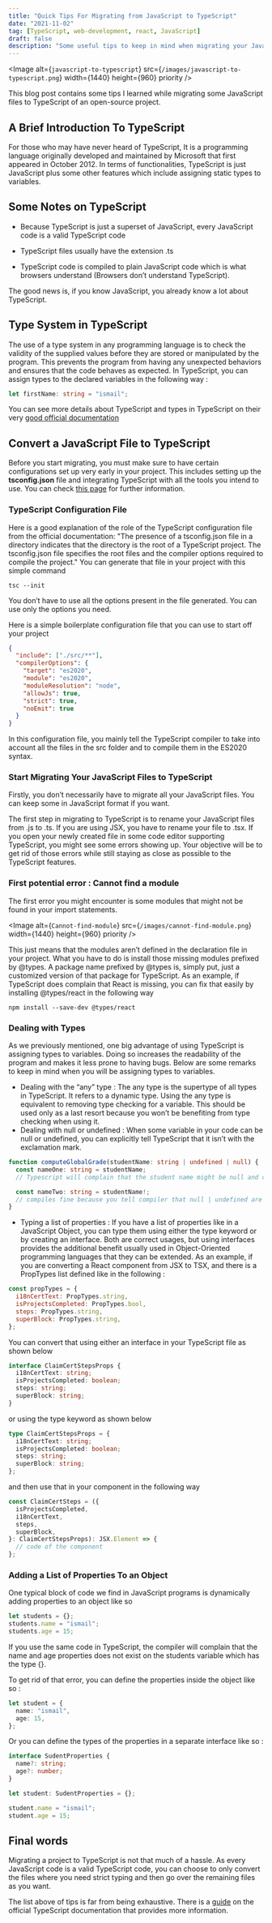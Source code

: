 ```yaml
---
title: "Quick Tips For Migrating from JavaScript to TypeScript"
date: "2021-11-02"
tag: [TypeScript, web-development, react, JavaScript]
draft: false
description: "Some useful tips to keep in mind when migrating your JavaScript project to TypeScript"
---
```


<Image
  alt={`javascript-to-typescript`}
  src={`/images/javascript-to-typescript.png`}
  width={1440}
  height={960}
  priority
/>

This blog post contains some tips I learned while migrating some JavaScript files to TypeScript of an open-source project.

## A Brief Introduction To TypeScript

For those who may have never heard of TypeScript, It is a programming language originally developed and maintained by Microsoft that first appeared in October 2012.
In terms of functionalities, TypeScript is just JavaScript plus some other features which include assigning static types to variables.

## Some Notes on TypeScript

- Because TypeScript is just a superset of JavaScript, every JavaScript code is a valid TypeScript code

- TypeScript files usually have the extension .ts

- TypeScript code is compiled to plain JavaScript code which is what browsers understand (Browsers don’t understand TypeScript).

The good news is, if you know JavaScript, you already know a lot about TypeScript.

## Type System in TypeScript

The use of a type system in any programming language is to check the validity of the supplied values before they are stored or manipulated by the program.
This prevents the program from having any unexpected behaviors and ensures that the code behaves as expected.
In TypeScript, you can assign types to the declared variables in the following way :

```typescript
let firstName: string = "ismail";
```

You can see more details about TypeScript and types in TypeScript on their very [good official documentation](https://www.typescriptlang.org/docs/)

## Convert a JavaScript File to TypeScript

Before you start migrating, you must make sure to have certain configurations set up very early in your project.
This includes setting up the **tsconfig.json** file and integrating TypeScript with all the tools you intend to use. You can check [this page](https://www.typescriptlang.org/docs/handbook/migrating-from-javascript.html#writing-a-configuration-file) for further information.

### TypeScript Configuration File

Here is a good explanation of the role of the TypeScript configuration file from the official documentation:
"The presence of a tsconfig.json file in a directory indicates that the directory is the root of a TypeScript project. The tsconfig.json file specifies the root files and the compiler options required to compile the project."
You can generate that file in your project with this simple command

```text
tsc --init
```

You don’t have to use all the options present in the file generated. You can use only the options you need.

Here is a simple boilerplate configuration file that you can use to start off your project

```json
{
  "include": ["./src/**"],
  "compilerOptions": {
    "target": "es2020",
    "module": "es2020",
    "moduleResolution": "node",
    "allowJs": true,
    "strict": true,
    "noEmit": true
  }
}
```

In this configuration file, you mainly tell the TypeScript compiler to take into account all the files in the src folder and to compile them in the ES2020 syntax.

### Start Migrating Your JavaScript Files to TypeScript

Firstly, you don’t necessarily have to migrate all your JavaScript files. You can keep some in JavaScript format if you want.

The first step in migrating to TypeScript is to rename your JavaScript files from .js to .ts. If you are using JSX, you have to rename your file to .tsx. If you open your newly created file in some code editor supporting TypeScript, you might see some errors showing up.
Your objective will be to get rid of those errors while still staying as close as possible to the TypeScript features.

### First potential error : Cannot find a module

The first error you might encounter is some modules that might not be found in your import statements.

<Image
  alt={`Cannot-find-module`}
  src={`/images/cannot-find-module.png`}
  width={1440}
  height={960}
  priority
/>

This just means that the modules aren’t defined in the declaration file in your project.
What you have to do is install those missing modules prefixed by @types.
A package name prefixed by @types is, simply put, just a customized version of that package for TypeScript.
As an example, if TypeScript does complain that React is missing, you can fix that easily by installing @types/react in the following way

```text
npm install --save-dev @types/react
```

### Dealing with Types

As we previously mentioned, one big advantage of using TypeScript is assigning types to variables. Doing so increases the readability of the program and makes it less prone to having bugs. Below are some remarks to keep in mind when you will be assigning types to variables.

- Dealing with the “any” type : The any type is the supertype of all types in TypeScript. It refers to a dynamic type. Using the any type is equivalent to removing type checking for a variable. This should be used only as a last resort because you won’t be benefiting from type checking when using it.
- Dealing with null or undefined : When some variable in your code can be null or undefined, you can explicitly tell TypeScript that it isn’t with the exclamation mark.

```typescript
function computeGlobalGrade(studentName: string | undefined | null) {
  const nameOne: string = studentName;
  // Typescript will complain that the student name might be null and cannot be assigned to a string

  const nameTwo: string = studentName!;
  // compiles fine because you tell compiler that null | undefined are excluded
}
```

- Typing a list of properties : If you have a list of properties like in a JavaScript Object, you can type them using either the type keyword or by creating an interface. Both are correct usages, but using interfaces provides the additional benefit usually used in Object-Oriented programming languages that they can be extended.
  As an example, if you are converting a React component from JSX to TSX, and there is a PropTypes list defined like in the following :

```javascript
const propTypes = {
  i18nCertText: PropTypes.string,
  isProjectsCompleted: PropTypes.bool,
  steps: PropTypes.string,
  superBlock: PropTypes.string,
};
```

You can convert that using either an interface in your TypeScript file as shown below

```typescript
interface ClaimCertStepsProps {
  i18nCertText: string;
  isProjectsCompleted: boolean;
  steps: string;
  superBlock: string;
}
```

or using the type keyword as shown below

```typescript
type ClaimCertStepsProps = {
  i18nCertText: string;
  isProjectsCompleted: boolean;
  steps: string;
  superBlock: string;
};
```

and then use that in your component in the following way

```typescript
const ClaimCertSteps = ({
  isProjectsCompleted,
  i18nCertText,
  steps,
  superBlock,
}: ClaimCertStepsProps): JSX.Element => {
  // code of the component
};
```

### Adding a List of Properties To an Object

One typical block of code we find in JavaScript programs is dynamically adding properties to an object like so

```javascript
let students = {};
students.name = "ismail";
students.age = 15;
```

If you use the same code in TypeScript, the compiler will complain that the name and age properties does not exist on the students variable which has the type {}.

To get rid of that error, you can define the properties inside the object like so :

```typescript
let student = {
  name: "ismail",
  age: 15,
};
```

Or you can define the types of the properties in a separate interface like so :

```typescript
interface SudentProperties {
  name?: string;
  age?: number;
}

let student: SudentProperties = {};

student.name = "ismail";
student.age = 15;
```

## Final words

Migrating a project to TypeScript is not that much of a hassle. As every JavaScript code is a valid TypeScript code, you can choose to only convert the files where you need strict typing and then go over the remaining files as you want.

The list above of tips is far from being exhaustive. There is a [guide](https://www.typescriptlang.org/docs/handbook/migrating-from-javascript.html) on the official TypeScript documentation that provides more information.
